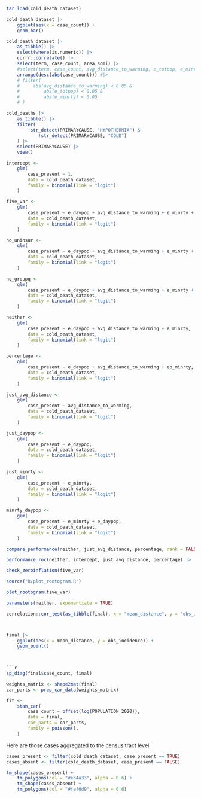 
```r
tar_load(cold_death_dataset)

cold_death_dataset |> 
    ggplot(aes(x = case_count)) +
    geom_bar()
```


```r
cold_death_dataset |>
    as_tibble() |> 
    select(where(is.numeric)) |> 
    corrr::correlate() |> 
    select(term, case_count, area_sqmi) |> 
    #select(term, case_count, avg_distance_to_warming, e_totpop, e_minrty, e_pov150) |> #, avg_distance_to_warming, ep_minrty, ep_groupq, e_otherrace, ep_mobile, e_aian) |> 
    arrange(desc(abs(case_count))) #|> 
    # filter(
    #     abs(avg_distance_to_warming) < 0.05 &
    #         abs(e_totpop) < 0.05 &
    #         abs(e_minrty) < 0.05
    # )
```


```r
cold_deaths |> 
    as_tibble() |> 
    filter(
        !str_detect(PRIMARYCAUSE, "HYPOTHERMIA") &
            !str_detect(PRIMARYCAUSE, "COLD")
    ) |> 
    select(PRIMARYCAUSE) |> 
    view()
```


```r
intercept <-
    glm(
        case_present ~ 1,
        data = cold_death_dataset,
        family = binomial(link = "logit")
    )

five_var <-
    glm(
        case_present ~ e_daypop + avg_distance_to_warming + e_minrty + e_uninsur + e_groupq,
        data = cold_death_dataset,
        family = binomial(link = "logit")
    )

no_uninsur <-
    glm(
        case_present ~ e_daypop + avg_distance_to_warming + e_minrty + e_groupq,
        data = cold_death_dataset,
        family = binomial(link = "logit")
    )

no_groupq <-
    glm(
        case_present ~ e_daypop + avg_distance_to_warming + e_minrty + e_uninsur,
        data = cold_death_dataset,
        family = binomial(link = "logit")
    )

neither <-
    glm(
        case_present ~ e_daypop + avg_distance_to_warming + e_minrty,
        data = cold_death_dataset,
        family = binomial(link = "logit")
    )

percentage <-
    glm(
        case_present ~ e_daypop + avg_distance_to_warming + ep_minrty,
        data = cold_death_dataset,
        family = binomial(link = "logit")
    )

just_avg_distance <- 
    glm(
        case_present ~ avg_distance_to_warming,
        data = cold_death_dataset,
        family = binomial(link = "logit")
    )

just_daypop <- 
    glm(
        case_present ~ e_daypop,
        data = cold_death_dataset,
        family = binomial(link = "logit")
    )

just_minrty <- 
    glm(
        case_present ~ e_minrty,
        data = cold_death_dataset,
        family = binomial(link = "logit")
    )

minrty_daypop <- 
    glm(
        case_present ~ e_minrty + e_daypop,
        data = cold_death_dataset,
        family = binomial(link = "logit")
    )

compare_performance(neither, just_avg_distance, percentage, rank = FALSE, metrics = "common")
```


```r
performance_roc(neither, intercept, just_avg_distance, percentage) |>  plot()
```


```r
check_zeroinflation(five_var)
```


```r
source("R/plot_rootogram.R")

plot_rootogram(five_var)
```


```r
parameters(neither, exponentiate = TRUE)
```




```r
correlation::cor_test(as_tibble(final), x = "mean_distance", y = "obs_incidence")



final |> 
    ggplot(aes(x = mean_distance, y = obs_incidence)) +
    geom_point()
    ```


```r
sp_diag(final$case_count, final)
```

```r
weights_matrix <- shape2mat(final)
car_parts <- prep_car_data(weights_matrix)

fit <- 
    stan_car(
        case_count ~ offset(log(POPULATION_2020)),
        data = final,
        car_parts = car_parts,
        family = poisson(),
    )
```


Here are those cases aggregated to the census tract level:

```r
cases_present <- filter(cold_death_dataset, case_present == TRUE)
cases_absent <- filter(cold_death_dataset, case_present == FALSE)

tm_shape(cases_present) +
    tm_polygons(col = "#e34a33", alpha = 0.6) +
    tm_shape(cases_absent) +
    tm_polygons(col = "#fef0d9", alpha = 0.6)
```